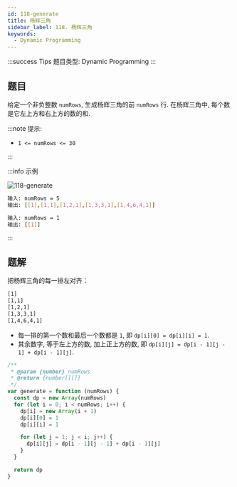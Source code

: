 ```yaml
---
id: 118-generate
title: 杨辉三角
sidebar_label: 118. 杨辉三角
keywords:
  - Dynamic Programming
---
```


:::success Tips
题目类型: Dynamic Programming
:::

## 题目

给定一个非负整数 `numRows`, 生成杨辉三角的前 `numRows` 行. 在杨辉三角中, 每个数是它左上方和右上方的数的和.

:::note 提示:

- `1 <= numRows <= 30`

:::

:::info 示例

![118-generate](../../static/img/118-generate.gif)

```bash
输入: numRows = 5
输出: [[1],[1,1],[1,2,1],[1,3,3,1],[1,4,6,4,1]]
```

```bash
输入: numRows = 1
输出: [[1]]
```

:::

## 题解

把杨辉三角的每一排左对齐：

```bash
[1]
[1,1]
[1,2,1]
[1,3,3,1]
[1,4,6,4,1]
```

- 每一排的第一个数和最后一个数都是 `1`, 即 `dp[i][0] = dp[i][i] = 1`.
- 其余数字, 等于左上方的数, 加上正上方的数, 即 `dp[i][j] = dp[i - 1][j - 1] + dp[i - 1][j]`.

```ts
/**
 * @param {number} numRows
 * @return {number[][]}
 */
var generate = function (numRows) {
  const dp = new Array(numRows)
  for (let i = 0; i < numRows; i++) {
    dp[i] = new Array(i + 1)
    dp[i][0] = 1
    dp[i][i] = 1

    for (let j = 1; j < i; j++) {
      dp[i][j] = dp[i - 1][j - 1] + dp[i - 1][j]
    }
  }

  return dp
}
```
